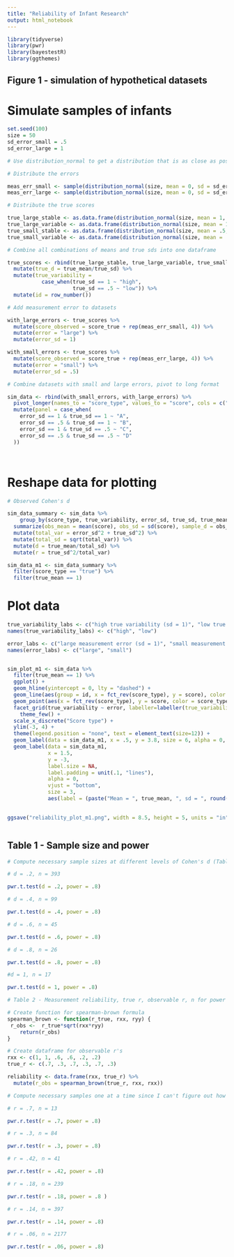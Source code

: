 ```yaml
---
title: "Reliability of Infant Research"
output: html_notebook
---
```




```r

library(tidyverse)
library(pwr)
library(bayestestR)
library(ggthemes)

```

## Figure 1 - simulation of hypothetical datasets

# Simulate samples of infants
```r

set.seed(100)
size = 50
sd_error_small = .5
sd_error_large = 1

# Use distribution_normal to get a distribution that is as close as possible to canonical normal distribution

# Distribute the errors

meas_err_small <- sample(distribution_normal(size, mean = 0, sd = sd_error_small)) # sd = .5 variance = .25)
meas_err_large <- sample(distribution_normal(size, mean = 0, sd = sd_error_large)) # sd = 1, variance = 1)

# Distribute the true scores

true_large_stable <- as.data.frame(distribution_normal(size, mean = 1, sd = .5)) %>% mutate(true_mean = 1, true_sd = .5) %>% rename("score_true" = `distribution_normal(size, mean = 1, sd = 0.5)`)
true_large_variable <- as.data.frame(distribution_normal(size, mean = 1, sd = 1)) %>% mutate(true_mean = 1, true_sd = 1) %>% rename("score_true" = `distribution_normal(size, mean = 1, sd = 1)`)
true_small_stable <- as.data.frame(distribution_normal(size, mean = .5, sd = .5)) %>% mutate(true_mean = .5, true_sd = .5) %>% rename("score_true" = `distribution_normal(size, mean = 0.5, sd = 0.5)`)
true_small_variable <- as.data.frame(distribution_normal(size, mean = .5, sd = 1)) %>% mutate(true_mean = .5, true_sd = 1) %>% rename("score_true" = `distribution_normal(size, mean = 0.5, sd = 1)`)

# Combine all combinations of means and true sds into one dataframe

true_scores <- rbind(true_large_stable, true_large_variable, true_small_stable, true_small_variable) %>%
  mutate(true_d = true_mean/true_sd) %>%
  mutate(true_variability =
           case_when(true_sd == 1 ~ "high",
                     true_sd == .5 ~ "low")) %>%
  mutate(id = row_number())

# Add measurement error to datasets

with_large_errors <- true_scores %>%
  mutate(score_observed = score_true + rep(meas_err_small, 4)) %>%
  mutate(error = "large") %>%
  mutate(error_sd = 1)

with_small_errors <- true_scores %>%
  mutate(score_observed = score_true + rep(meas_err_large, 4)) %>%
  mutate(error = "small") %>%
  mutate(error_sd = .5)

# Combine datasets with small and large errors, pivot to long format

sim_data <- rbind(with_small_errors, with_large_errors) %>%
  pivot_longer(names_to = "score_type", values_to = "score", cols = c("score_true", "score_observed"), names_prefix = "score_") %>%
  mutate(panel = case_when(
    error_sd == 1 & true_sd == 1 ~ "A",
    error_sd == .5 & true_sd == 1 ~ "B",
    error_sd == 1 & true_sd == .5 ~ "C",
    error_sd == .5 & true_sd == .5 ~ "D"
  ))




```

# Reshape data for plotting
```r

# Observed Cohen's d

sim_data_summary <- sim_data %>%
    group_by(score_type, true_variability, error_sd, true_sd, true_mean, true_d, panel, error) %>%
  summarize(obs_mean = mean(score), obs_sd = sd(score), sample_d = obs_mean/obs_sd) %>%
  mutate(total_var = error_sd^2 + true_sd^2) %>%
  mutate(total_sd = sqrt(total_var)) %>%
  mutate(d = true_mean/total_sd) %>%
  mutate(r = true_sd^2/total_var)

sim_data_m1 <- sim_data_summary %>%
  filter(score_type == "true") %>%
  filter(true_mean == 1)


```



# Plot data
```r


true_variability_labs <- c("high true variability (sd = 1)", "low true variability (sd = .5)")
names(true_variability_labs) <- c("high", "low")

error_labs <- c("large measurement error (sd = 1)", "small measurement error (sd = .5)")
names(error_labs) <- c("large", "small")


sim_plot_m1 <- sim_data %>%
  filter(true_mean == 1) %>%
  ggplot() +
  geom_hline(yintercept = 0, lty = "dashed") +
  geom_line(aes(group = id, x = fct_rev(score_type), y = score), color = "grey") +
  geom_point(aes(x = fct_rev(score_type), y = score, color = score_type)) +
  facet_grid(true_variability ~ error, labeller=labeller(true_variability = true_variability_labs, error = error_labs)) +
    theme_few() +
  scale_x_discrete("Score type") +
  ylim(-3, 4) +
  theme(legend.position = "none", text = element_text(size=12)) +
  geom_label(data = sim_data_m1, x = .5, y = 3.8, size = 6, alpha = 0,  label.size = NA, aes(label = panel)) +
  geom_label(data = sim_data_m1,
             x = 1.5,
             y = -3, 
             label.size = NA, 
             label.padding = unit(.1, "lines"), 
             alpha = 0, 
             vjust = "bottom", 
             size = 3,
             aes(label = (paste("Mean = ", true_mean, ", sd = ", round(true_sd, 2), ", d = ", round(d, 2), ", r\u2093\u2093  = ", round(r, 2))))) # To get subscripts, use unicode
              

ggsave("reliability_plot_m1.png", width = 8.5, height = 5, units = "in", dpi = 300)



```
## Table 1 - Sample size and power

```r

# Compute necessary sample sizes at different levels of Cohen's d (Table 1)

# d = .2, n = 393

pwr.t.test(d = .2, power = .8)

# d = .4, n = 99

pwr.t.test(d = .4, power = .8)

# d = .6, n = 45

pwr.t.test(d = .6, power = .8)

# d = .8, n = 26

pwr.t.test(d = .8, power = .8)

#d = 1, n = 17

pwr.t.test(d = 1, power = .8)


```

```r
# Table 2 - Measurement reliability, true r, observable r, n for power = .8

# Create function for spearman-brown formula
spearman_brown <- function(r_true, rxx, ryy) {
 r_obs <-  r_true*sqrt(rxx*ryy)
    return(r_obs)
}

# Create dataframe for observable r's
rxx <- c(1, 1, .6, .6, .2, .2)
true_r <- c(.7, .3, .7, .3, .7, .3)

reliability <- data.frame(rxx, true_r) %>%
  mutate(r_obs = spearman_brown(true_r, rxx, rxx))

# Compute necessary samples one at a time since I can't figure out how to get this in a tidy format

# r = .7, n = 13

pwr.r.test(r = .7, power = .8)

# r = .3, n = 84

pwr.r.test(r = .3, power = .8)

# r = .42, n = 41

pwr.r.test(r = .42, power = .8)

# r = .18, n = 239

pwr.r.test(r = .18, power = .8 )

# r = .14, n = 397

pwr.r.test(r = .14, power = .8)

# r = .06, n = 2177

pwr.r.test(r = .06, power = .8)

```


